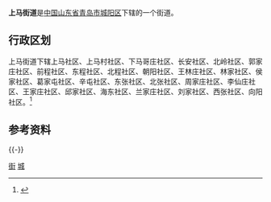 '''上马街道'''是[[中华人民共和国|中国]][[山东省|山东省]][[青岛市|青岛市]][[城阳区|城阳区]]下辖的一个街道。

== 行政区划 ==

上马街道下辖上马社区、上马村社区、下马哥庄社区、长安社区、北岭社区、郭家庄社区、前程社区、东程社区、北程社区、朝阳社区、王林庄社区、林家社区、侯家社区、葛家屯社区、辛屯社区、东张社区、北张社区、周家庄社区、李仙庄社区、王家庄社区、邱家社区、海东社区、兰家庄社区、刘家社区、西张社区、向阳社区。<ref>{{Cite web|url=http://www.stats.gov.cn/tjsj/tjbz/tjyqhdmhcxhfdm/2015/37/02/14/370214005.html|title=统计用区划和城乡划分代码/山东省/青岛市/城阳区/上马街道办事处|accessdate=2017-04-23|author=国家统计局|date=2015-09-30|publisher=|archive-date=2017-04-26|archive-url=https://web.archive.org/web/20170426062051/http://www.stats.gov.cn/tjsj/tjbz/tjyqhdmhcxhfdm/2015/37/02/14/370214005.html|dead-url=no}}</ref>
== 参考资料 ==
{{Reflist}}
{{-}}
{{青岛小作品}}
{{青岛市城阳区行政区划}}
{{青岛市行政区划}}
[[Category:城阳区|街]]
[[Category:青岛乡级行政区划|城]]